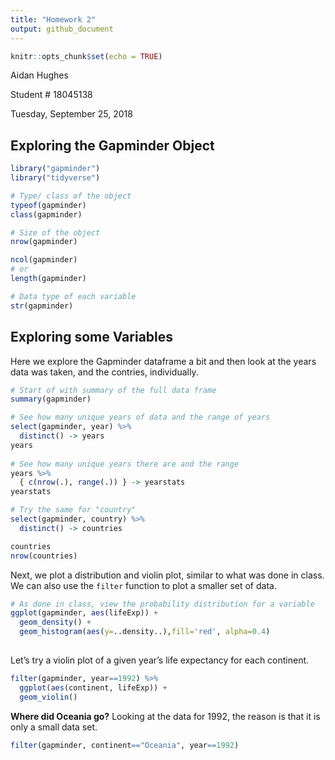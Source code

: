 ```yaml
---
title: "Homework 2"
output: github_document
---
```


```r
knitr::opts_chunk$set(echo = TRUE)
```

Aidan Hughes

Student \# 18045138

Tuesday, September 25, 2018

## Exploring the Gapminder Object

```r
library("gapminder")
library("tidyverse")

# Type/ class of the object
typeof(gapminder)
class(gapminder)

# Size of the object
nrow(gapminder)

ncol(gapminder)
# or
length(gapminder)

# Data type of each variable
str(gapminder)

```



## Exploring some Variables

Here we explore the Gapminder dataframe a bit and then look at the years data was taken, and the contries, individually.

```r
# Start of with summary of the full data frame
summary(gapminder)

# See how many unique years of data and the range of years
select(gapminder, year) %>%
  distinct() -> years
years
  
# See how many unique years there are and the range
years %>%
  { c(nrow(.), range(.)) } -> yearstats
yearstats

# Try the same for "country"
select(gapminder, country) %>%
  distinct() -> countries

countries
nrow(countries)


```

Next, we plot a distribution and violin plot, similar to what was done in class. We can also use the `filter` function to plot a smaller set of data.

```r

# As done in class, view the probability distribution for a variable
ggplot(gapminder, aes(lifeExp)) +
  geom_density() +
  geom_histogram(aes(y=..density..),fill='red', alpha=0.4)
  
```

Let's try a violin plot of a given year's life expectancy for each continent.

```r
filter(gapminder, year==1992) %>%
  ggplot(aes(continent, lifeExp)) +
  geom_violin()

```

**Where did Oceania go?** Looking at the data for 1992, the reason is that it is only a small data set.

```r
filter(gapminder, continent=="Oceania", year==1992)
```

